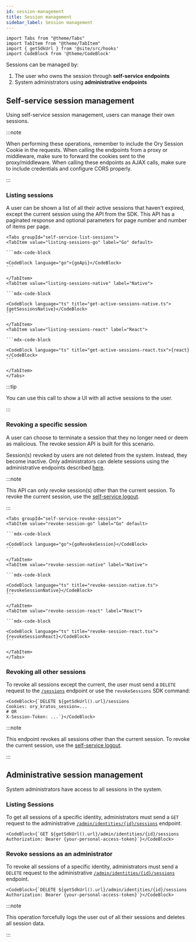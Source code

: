 ```yaml
---
id: session-management
title: Session management
sidebar_label: Session management
---
```


```mdx-code-block
import Tabs from "@theme/Tabs"
import TabItem from "@theme/TabItem"
import { getSdkUrl } from '@site/src/hooks'
import CodeBlock from '@theme/CodeBlock'
```

Sessions can be managed by:

1. The user who owns the session through **self-service endpoints**
2. System administrators using **administrative endpoints**

## Self-service session management

Using self-service session management, users can manage their own sessions.

:::note

When performing these operations, remember to include the Ory Session Cookie in the requests. When calling the endpoints from a
proxy or middleware, make sure to forward the cookies sent to the proxy/middleware. When calling these endpoints as AJAX calls,
make sure to include credentials and configure CORS properly.

:::

### Listing sessions

A user can be shown a list of all their active sessions that haven't expired, except the current session using the API from the
SDK. This API has a paginated response and optional parameters for page number and number of items per page.

````mdx-code-block
<Tabs groupId="self-service-list-sessions">
<TabItem value="listing-sessions-go" label="Go" default>

```mdx-code-block

<CodeBlock language="go">{goApi}</CodeBlock>
```

</TabItem>
<TabItem value="listing-sessions-native" label="Native">

```mdx-code-block

<CodeBlock language="ts" title="get-active-sessions-native.ts">{getSessionsNative}</CodeBlock>
```

</TabItem>
<TabItem value="listing-sessions-react" label="React">

```mdx-code-block

<CodeBlock language="ts" title="get-active-sessions-react.tsx">{react}</CodeBlock>
```

</TabItem>
</Tabs>
````

:::tip

You can use this call to show a UI with all active sessions to the user.

:::

### Revoking a specific session

A user can choose to terminate a session that they no longer need or deem as malicious. The revoke session API is built for this
scenario.

Session(s) revoked by users are not deleted from the system. Instead, they become inactive. Only administrators can delete
sessions using the administrative endpoints described [here](#administrative-session-management).

:::note

This API can only revoke session(s) other than the current session. To revoke the current session, use the
[self-service logout](../../kratos/self-service/flows/user-logout.mdx).

:::

````mdx-code-block
<Tabs groupId="self-service-revoke-session">
<TabItem value="revoke-session-go" label="Go" default>

```mdx-code-block

<CodeBlock language="go">{goRevokeSession}</CodeBlock>
```

</TabItem>
<TabItem value="revoke-session-native" label="Native">

```mdx-code-block

<CodeBlock language="ts" title="revoke-session-native.ts">{revokeSessionNative}</CodeBlock>
```

</TabItem>
<TabItem value="revoke-session-react" label="React">

```mdx-code-block

<CodeBlock language="ts" title="revoke-session-react.tsx">{revokeSessionReact}</CodeBlock>
```

</TabItem>
</Tabs>
````

### Revoking all other sessions

To revoke all sessions except the current, the user must send a `DELETE` request to the
[`/sessions`](../../reference/api.mdx#operation/revokeSessions) endpoint or use the `revokeSessions` SDK command:

```mdx-code-block
<CodeBlock>{`DELETE ${getSdkUrl().url}/sessions
Cookies: ory_kratos_session=...
# OR
X-Session-Token: ...`}</CodeBlock>
```

:::note

This endpoint revokes all sessions other than the current session. To revoke the current session, use the
[self-service logout](../../kratos/self-service/flows/user-logout.mdx).

:::

## Administrative session management

System administrators have access to all sessions in the system.

### Listing Sessions

To get all sessions of a specific identity, administrators must send a `GET` request to the administrative
[`/admin/identities/{id}/sessions`](../../reference/api.mdx#operation/adminListIdentitySessions) endpoint.

```mdx-code-block
<CodeBlock>{`GET ${getSdkUrl().url}/admin/identities/{id}/sessions
Authorization: Bearer {your-personal-access-token}`}</CodeBlock>
```

### Revoke sessions as an administrator

To revoke all sessions of a specific identity, administrators must send a `DELETE` request to the administrative
[`/admin/identities/{id}/sessions`](../../reference/api.mdx#operation/adminDeleteIdentitySessions) endpoint.

```mdx-code-block
<CodeBlock>{`DELETE ${getSdkUrl().url}/admin/identities/{id}/sessions
Authorization: Bearer {your-personal-access-token}`}</CodeBlock>
```

:::note

This operation forcefully logs the user out of all their sessions and deletes all session data.

:::
